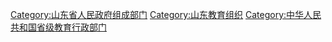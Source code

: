 [[Category:山东省人民政府组成部门|Category:山东省人民政府组成部门]]
[[Category:山东教育组织|Category:山东教育组织]]
[[Category:中华人民共和国省级教育行政部门|Category:中华人民共和国省级教育行政部门]]